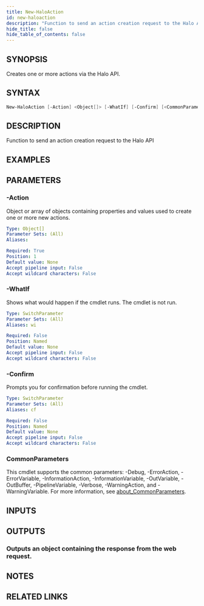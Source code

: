 ```yaml
---
title: New-HaloAction
id: new-haloaction
description: "Function to send an action creation request to the Halo API"
hide_title: false
hide_table_of_contents: false
---
```


## SYNOPSIS

Creates one or more actions via the Halo API.

## SYNTAX

```powershell
New-HaloAction [-Action] <Object[]> [-WhatIf] [-Confirm] [<CommonParameters>]
```

## DESCRIPTION

Function to send an action creation request to the Halo API

## EXAMPLES

## PARAMETERS

### -Action

Object or array of objects containing properties and values used to create one or more new actions.

```yaml
Type: Object[]
Parameter Sets: (All)
Aliases:

Required: True
Position: 1
Default value: None
Accept pipeline input: False
Accept wildcard characters: False
```

### -WhatIf

Shows what would happen if the cmdlet runs.
The cmdlet is not run.

```yaml
Type: SwitchParameter
Parameter Sets: (All)
Aliases: wi

Required: False
Position: Named
Default value: None
Accept pipeline input: False
Accept wildcard characters: False
```

### -Confirm

Prompts you for confirmation before running the cmdlet.

```yaml
Type: SwitchParameter
Parameter Sets: (All)
Aliases: cf

Required: False
Position: Named
Default value: None
Accept pipeline input: False
Accept wildcard characters: False
```

### CommonParameters

This cmdlet supports the common parameters: -Debug, -ErrorAction, -ErrorVariable, -InformationAction, -InformationVariable, -OutVariable, -OutBuffer, -PipelineVariable, -Verbose, -WarningAction, and -WarningVariable. For more information, see [about_CommonParameters](http://go.microsoft.com/fwlink/?LinkID=113216).

## INPUTS

## OUTPUTS

### Outputs an object containing the response from the web request.

## NOTES

## RELATED LINKS
